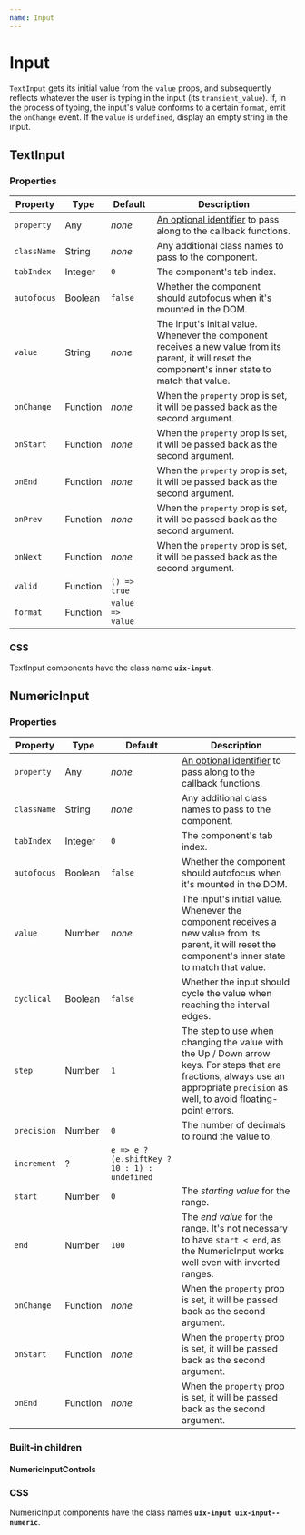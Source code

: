 ```yaml
---
name: Input
---
```


# Input

`TextInput` gets its initial value from the `value` props, and subsequently reflects whatever the user is typing in the input (its `transient_value`). If, in the process of typing, the input's value conforms to a certain `format`, emit the `onChange` event. If the `value` is `undefined`, display an empty string in the input.

## TextInput

### Properties

Property | Type | Default | Description
-------- | ---- | ------- | -----------
`property` | Any | _none_ | [An optional identifier][property] to pass along to the callback functions.
`className` | String | _none_ | Any additional class names to pass to the component.
`tabIndex` | Integer | `0` | The component's tab index.
`autofocus` | Boolean | `false` | Whether the component should autofocus when it's mounted in the DOM.
`value` | String | _none_ | The input's initial value. Whenever the component receives a new value from its parent, it will reset the component's inner state to match that value.
`onChange` | Function | _none_ | When the `property` prop is set, it will be passed back as the second argument.
`onStart` | Function | _none_ | When the `property` prop is set, it will be passed back as the second argument.
`onEnd` | Function | _none_ | When the `property` prop is set, it will be passed back as the second argument.
`onPrev` | Function | _none_ | When the `property` prop is set, it will be passed back as the second argument.
`onNext` | Function | _none_ | When the `property` prop is set, it will be passed back as the second argument.
`valid` | Function | `() => true` | 
`format` | Function | `value => value` |

### CSS

TextInput components have the class name __`uix-input`__.

## NumericInput

### Properties

Property | Type | Default | Description
-------- | ---- | ------- | -----------
`property` | Any | _none_ | [An optional identifier][property] to pass along to the callback functions.
`className` | String | _none_ | Any additional class names to pass to the component.
`tabIndex` | Integer | `0` | The component's tab index.
`autofocus` | Boolean | `false` | Whether the component should autofocus when it's mounted in the DOM.
`value` | Number | _none_ | The input's initial value. Whenever the component receives a new value from its parent, it will reset the component's inner state to match that value.
`cyclical` | Boolean | `false` | Whether the input should cycle the value when reaching the interval edges.
`step` | Number | `1` | The step to use when changing the value with the Up / Down arrow keys. For steps that are fractions, always use an appropriate `precision` as well, to avoid floating-point errors.
`precision` | Number | `0` | The number of decimals to round the value to. 
`increment` | ? | `e => e ? (e.shiftKey ? 10 : 1) : undefined` |
`start` | Number | `0` | The _starting value_ for the range.
`end` | Number | `100` | The _end value_ for the range. It's not necessary to have `start < end`, as the NumericInput works well even with inverted ranges.
`onChange` | Function | _none_ | When the `property` prop is set, it will be passed back as the second argument.
`onStart` | Function | _none_ | When the `property` prop is set, it will be passed back as the second argument.
`onEnd` | Function | _none_ | When the `property` prop is set, it will be passed back as the second argument.

### Built-in children

#### NumericInputControls

### CSS

NumericInput components have the class names __`uix-input uix-input--numeric`__.


[property]: https://github.com/danburzo/react-recipes/blob/master/recipes/property-pattern.md